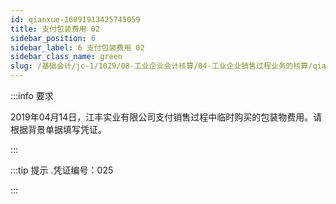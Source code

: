 ---
id: qianxue-16091913425745059
title: 支付包装费用 02
sidebar_position: 6
sidebar_label: 6 支付包装费用 02
sidebar_class_name: green
slug: /基础会计/jc-1/1029/08-工业企业会计核算/04-工业企业销售过程业务的核算/qianxue-1609181235305910712/qianxue-16091913425745059/支付包装费用 02
---

:::info 要求

2019年04月14日，江丰实业有限公司支付销售过程中临时购买的包装物费用。请根据背景单据填写凭证。

:::

:::tip 提示
  .凭证编号：025 
:::
